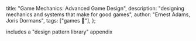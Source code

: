  title: "Game Mechanics: Advanced Game Design",
  description: "designing mechanics and systems that make for good games",
  author: "Ernest Adams, Joris Dormans",
  tags: ["games 🎲"],
};

<PLHead title={meta.title} description={meta.description} />

<PLMeta
  title={meta.title}
  description={meta.description}
  author={meta.author}
  tags={meta.tags}
/>

includes a "design pattern library" appendix

<PLLinks>
  <PLLink
    title="Game Mechanics: Advanced Game Design (Goodreads)"
    url="https://www.goodreads.com/en/book/show/13705461"
  />
</PLLinks>
